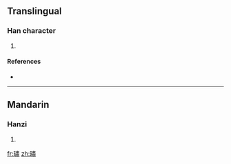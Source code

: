 ==Translingual==

===Han character===
{{Han char|rn=96|rad=玉|as=12|sn=16|four=|canj=一土中X (MGLX)}}

# {{defn|Han|sort=玉12}}

====References====
* {{Han ref|kx=0742.050|dkj=21241|dj=1151.180|hdz=21142.080|uh=749B|ud=29851}}

----

==Mandarin==

===Hanzi===
{{cmn-hanzi|pin=[[jīn]] ([[jin1]]), [[sù]] ([[su4]])|wg=chin<sup>1</sup>, su<sup>4</sup>}}

# {{defn|Mandarin|sort=玉12}}

[[fr:璛]]
[[zh:璛]]